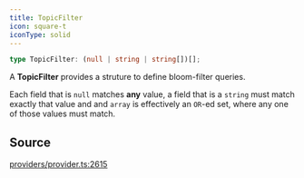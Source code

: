 ```yaml
---
title: TopicFilter
icon: square-t
iconType: solid
---
```


```ts
type TopicFilter: (null | string | string[])[];
```

A **TopicFilter** provides a struture to define bloom-filter queries.

Each field that is `null` matches **any** value, a field that is a `string` must match exactly that value and and
`array` is effectively an `OR`-ed set, where any one of those values must match.

## Source

[providers/provider.ts:2615](https://github.com/dominant-strategies/quais.js/blob/191734f84dfad16356d604ee17f04ede3d7ccb03/src/providers/provider.ts#L2615)

